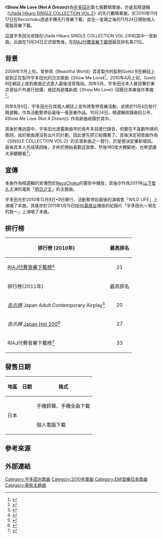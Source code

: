 {{Single infobox
| Name = '''Show Me Love (Not A Dream)'''
| Artist = [[宇多田光|宇多田光]]
| from Album = [[Utada_Hikaru_SINGLE_COLLECTION_VOL.2|Utada Hikaru SINGLE COLLECTION VOL.2]]
| Released = 2010年11月17日
| Format = 數碼下載
| Genre = [[J-Pop|J-Pop]]
| Length = 4分17秒
| Label = [[EMI_Music_Japan|EMI Music Japan]]
| Writer = [[宇多田光|宇多田光]]
| Producer = [[宇多田光|宇多田光]]
| Last single = [[Goodbye_Happiness|Goodbye Happiness]] <br /> （2010年）
| This single = '''Show Me Love (Not A Dream)''' <br /> （2010年）
| Next single = [[櫻花紛飛|櫻花紛飛]] <br /> （2012年）
}}

《'''Show Me Love (Not A Dream)'''》為[[宇多田光|宇多田光]]第七張數碼單曲，亦是其精選輯《[[Utada_Hikaru_SINGLE_COLLECTION_VOL.2|Utada Hikaru SINGLE COLLECTION VOL.2]]》的先行數碼單曲，於2010年11月17日在Recochoku透過手機先行音樂下載，並在一星期之後的11月24日開始個人電腦音樂下載。

這是宇多田光收錄在Utada Hikaru SINGLE COLLECTION VOL.2中的其中一首新曲。此曲在11月24日正式發售後，在[[RIAJ付費音樂下載榜|RIAJ付費音樂下載榜]]最高排名第21位。

== 背景 ==
2009年11月上旬，曾參與《Beautiful World》混音製作的監制Goetz B在網誌上提到正在製作宇多田光的日文歌曲《Show Me Love》<ref>{{cite web|url=http://www.japanator.com/has-utada-hikaru-got-a-new-single-on-the-way--12158.phtml|title=Has Utada Hikaru got a new single on the way?|date=2009-11-09|publisher=japanator|accessdate=2009-11-09|language=en|archive-date=2009-11-11|archive-url=https://web.archive.org/web/20091111133930/http://www.japanator.com/has-utada-hikaru-got-a-new-single-on-the-way--12158.phtml|dead-url=no}}</ref>。2010年4月上旬，Goetz B在網誌上提到歌曲正式進入最後混音階段。同年5月，宇多田光本人被目擊於東京澀谷戶外進行拍攝，被認為是攜新曲《Show Me Love》回歸日本樂壇作準備<ref>{{cite web|url=http://www.big5.ahradio.com.cn/news/system/2010/05/27/000730158.shtml|title=宇多田光攜新單曲回歸 粉絲目擊涉谷拍宣傳照|date=2010-05-27|publisher=網易娛樂專稿|accessdate=2010-05-27|language=zh|archive-url=https://web.archive.org/web/20141227151917/http://www.big5.ahradio.com.cn/news/system/2010/05/27/000730158.shtml|archive-date=2014-12-27|dead-url=yes}}</ref>。

同年8月9日，宇多田光在其個人網誌上宣布將暫停音樂活動，並將於11月4日發行精選輯，作為活動暫停前最後一張音樂作品。10月24日，精選輯收錄曲目公布，《Show Me Love (Not A Dream)》作為新曲收錄於其中。

其後於專訪當中，宇多田光透露歌曲早於兩年多前便已錄音，但實在不喜歡所填的歌詞，由於歌曲還沒有出片的計劃，因此便先把它給擱著了。其後決定把歌曲作為《SINGLE COLLECTION VOL.2》的五首新曲之一發行，於是便決定重新填詞。最後其本人完成填詞後，才終於開始喜歡這首歌，然後180度大轉變地，也希望讓大家聽聽看<ref>{{cite web|url=http://web.archive.org/web/20131218142638/http://www.goldtyphoon.com/pop/utadaSC2/bio.html|title=Single Collecton Vol.2 專輯解說|publisher=台灣[[金牌大風|金牌大風]]|language=zh|access-date=2014-12-27|archive-date=2013-12-18|archive-url=https://web.archive.org/web/20131218142638/http://www.goldtyphoon.com/pop/utadaSC2/bio.html}}</ref>。

== 宣傳 ==
本曲作為精選輯的宣傳而於[[RecoChoku|RecoChoku]]的廣告中播放，其後亦作為2011年[[山下智久|山下智久]]主演的電影「[[明日之丈|明日之丈]]」的主題曲。

宇多田光於2010年12月8日•9日舉行、活動暫停前最後的演唱會「WILD LIFE」上演唱了本曲。其後亦於2011年1月15日[[NHK電視台|NHK電視台]]播放的紀錄片「宇多田光～現在的我～」上演唱了本曲。

== 排行榜 ==
{| class="wikitable"
!排行榜 (2010年)
!最高排名
|-
|[[RIAJ付費音樂下載榜|RIAJ付費音樂下載榜]]<ref name="RIAJ1">{{cite web|url=http://satsuki.musicdb.gr.jp/all_info/ranking_weekly/WeeklyRankingAction.do?term=2010s&weeklyCd=20101123&rankKbn=50|title=<nowiki>レコード協会調べ 2010年11月17日〜2010年11月23日＜略称：レコ協チャート（「着うたフル(R)」）＞</nowiki>|date=2010-11-23|publisher=[[日本唱片協會|日本唱片協會]]|accessdate=2010-11-26|language=ja|archive-url=https://web.archive.org/web/20140827021450/http://satsuki.musicdb.gr.jp/all_info/ranking_weekly/WeeklyRankingAction.do?term=2010s&weeklyCd=20101123&rankKbn=50|archive-date=2014-08-27|dead-url=yes}}</ref>
|align="center"|21
|-
!排行榜(2011年)
!最高排名
|-
|''[[告示牌_(雜誌)|告示牌]]'' Japan Adult Contemporary Airplay<ref>{{cite web | title=Adult Contemporary Airplay | work=Billboard | url=http://www.billboard-japan.com/system/jp_charts/adult_airplay/11-50/ | date=February 16, 2011 | language=ja | accessdate=February 17, 2011 | archiveurl=https://www.webcitation.org/5wYGtgTpJ?url=http://www.billboard-japan.com/system/jp_charts/adult_airplay/11-50/ | archivedate=2011-02-17 | dead-url=yes }}</ref>
|align="center"|20
|-
|''告示牌'' [[Japan_Hot_100|Japan Hot 100]]<ref>{{cite web |url=http://www.billboard-japan.com/system/jp_charts/hot100/11-50/ |title=Japan Billboard Hot 100 |publisher=Billboard Japan |date=2011-02-16 |accessdate=2011-02-17 |archiveurl=https://www.webcitation.org/5wYGnK36g?url=http://www.billboard-japan.com/system/jp_charts/hot100/11-50/ |archivedate=2011-02-16 |dead-url=yes }}</ref>
|align="center"|27
|-
|RIAJ付費音樂下載榜<ref name="RIAJ2">{{cite web|url=http://satsuki.musicdb.gr.jp/all_info/ranking_weekly/WeeklyRankingSubmitAction.do;jsessionid=001D729E19466D4177AF2B9B03CA3A2A|title=<nowiki>レコード協会調べ 2011年02月09日～2011年02月15日＜略称：レコ協チャート（「着うたフル(R)」）＞</nowiki>|date=2011-02-18|publisher=日本唱片協會|accessdate=2011-02-18|language=zh|archive-url=https://web.archive.org/web/20141227152828/http://satsuki.musicdb.gr.jp/all_info/ranking_weekly/WeeklyRankingSubmitAction.do;jsessionid=001D729E19466D4177AF2B9B03CA3A2A|archive-date=2014-12-27|dead-url=yes}}</ref>
|align="center"|33
|}

== 發售日期 ==

{|class="wikitable"
! 地區
! 日期
! 格式
|-
|rowspan="2"|日本
|{{Start date|2010|11|17}}
|手機鈴聲、手機全曲下載
|-
|{{Start date|2010|11|24}}
|個人電腦下載
|}

== 參考來源 ==
{{reflist}}

== 外部連結 ==
{{Utada Hikaru songs}}

[[Category:宇多田光歌曲|Category:宇多田光歌曲]]
[[Category:2010年單曲|Category:2010年單曲]]
[[Category:EMI音樂日本歌曲|Category:EMI音樂日本歌曲]]
[[Category:電影主題曲|Category:電影主題曲]]
